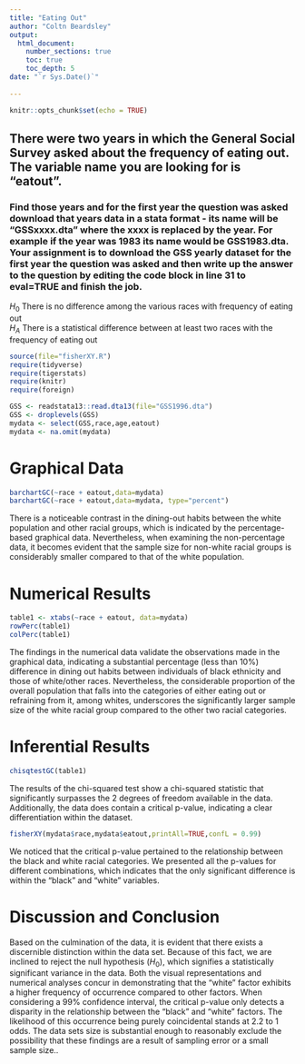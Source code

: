 ```yaml
---
title: "Eating Out"
author: "Coltn Beardsley"
output: 
  html_document:
    number_sections: true
    toc: true
    toc_depth: 5
date: "`r Sys.Date()`"    
    
---
```


```r
knitr::opts_chunk$set(echo = TRUE)
```

## There were two years in which the General Social Survey asked about the frequency of eating out. The variable name you are looking for is "eatout".
### Find those years and for the first year the question was asked download that years data in a stata format - its name will be "GSSxxxx.dta" where the xxxx is replaced by the year.  For example if the year was 1983 its name would be GSS1983.dta. Your assignment is to download the GSS yearly dataset for the first year the question was asked and then  write up the answer to the question by editing the  code block in line 31 to eval=TRUE and finish the job. 

$H_0$ There is no difference among the various races with frequency of eating out  
$H_A$ There is a statistical difference between at least two races with the frequency of eating out  


```r
source(file="fisherXY.R")
require(tidyverse)
require(tigerstats)
require(knitr)
require(foreign)
```

```r
GSS <- readstata13::read.dta13(file="GSS1996.dta")
GSS <- droplevels(GSS)
mydata <- select(GSS,race,age,eatout)
mydata <- na.omit(mydata)
```

# Graphical Data

```r
barchartGC(~race + eatout,data=mydata)
barchartGC(~race + eatout,data=mydata, type="percent")
```

There is a noticeable contrast in the dining-out habits between the white population and other racial groups, which is indicated by the percentage-based graphical data. Nevertheless, when examining the non-percentage data, it becomes evident that the sample size for non-white racial groups is considerably smaller compared to that of the white population.

# Numerical Results   

```r
table1 <- xtabs(~race + eatout, data=mydata)
rowPerc(table1)
colPerc(table1)
``` 

The findings in the numerical data validate the observations made in the graphical data, indicating a substantial percentage (less than 10%) difference in dining out habits between individuals of black ethnicity and those of white/other races. Nevertheless, the considerable proportion of the overall population that falls into the categories of either eating out or refraining from it, among whites, underscores the significantly larger sample size of the white racial group compared to the other two racial categories.   


# Inferential Results   

```r
chisqtestGC(table1)
```   

The results of the chi-squared test show a chi-squared statistic that significantly surpasses the 2 degrees of freedom available in the data. Additionally, the data does contain a critical p-value, indicating a clear differentiation within the dataset.

```r
fisherXY(mydata$race,mydata$eatout,printAll=TRUE,confL = 0.99)
```   

We noticed that the critical p-value pertained to the relationship between the black and white racial categories. We presented all the p-values for different combinations, which indicates that the only significant difference is within the "black" and "white" variables.


# Discussion and Conclusion

Based on the culmination of the data, it is evident that there exists a discernible distinction within the data set. Because of this fact, we are inclined to reject the null hypothesis ($H_0$), which signifies a statistically significant variance in the data. Both the visual representations and numerical analyses concur in demonstrating that the "white" factor exhibits a higher frequency of occurrence compared to other factors. When considering a 99% confidence interval, the critical p-value only detects a disparity in the relationship between the "black" and "white" factors. The likelihood of this occurrence being purely coincidental stands at 2.2 to 1 odds. The data sets size is substantial enough to reasonably exclude the possibility that these findings are a result of sampling error or a small sample size..
